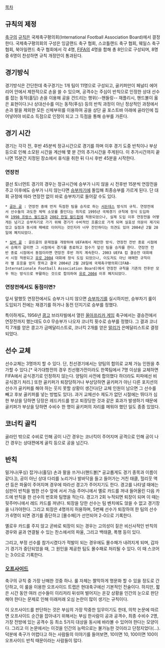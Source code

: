 [[목차]]
== 규칙의 제정 ==
[[축구]]의 [[규칙]]은 국제축구평의회(International Football Association Board)에서 결정한다. 국제축구평의회의 구성은 잉글랜드 축구 협회, 스코틀랜드 축구 협회, 웨일스 축구 협회, 북아일랜드 축구 협회에서 각 4명, [[FIFA]]의 4명을 합해 총 8인으로 구성되며, 8명 중 6명이 찬성하면 규칙 개정안이 통과된다.

== 경기방식 ==
경기방식은 간단한데 축구경기는 1개 팀이 11명으로 구성되고, 골키퍼만이 페널티 에어리어 안에서 제한적으로 손을 쓸 수 있으며, 공격수는 주심이 반칙으로 인정한 상대 선수를 잡는 동작(홀딩) 손을 이용해 공을 건드리는 행위(--핸들링-- 재플리시, 핸드볼이 옳은 표현이다.)나 상대선수를 미는 동작(푸싱) 등의 반칙 과정이 아닌 정상적인 과정에서 손과 팔을 제외한 모든 신체부위를 이용하여 공을 상단 골 포스트바 아래에 골라인에 집어넣어야 비로소 득점으로 인정이 되고 그 득점을 통해 승부를 가른다.

== 경기 시간 ==
경기는 각각 전, 후반 45분씩 정규시간으로 경기를 하며 이후 경기 도중 반칙이나 부상 등으로 인해 소모된 시간을 계산해 몇 분 간의 추가시간을 주게된다. 이 추가시간까지 끝나면 15분간 지정된 장소에서 휴식을 취한 뒤 다시 후반 45분을 시작한다.

=== 연장전 ===
결선 토너먼트 경기의 경우는 정규시간에 승부가 나지 않을 시 전후반 15분씩 연장전을 주고 이후에도 승부가 나지 않는다면 [[승부차기]]에 돌입해 최종승부를 가르게 된다. 단 대회 규정에 따라 연장전 없이 바로 승부차기로 들어갈 수도 있다.

 * [[골든 골]] : 연장전 중에 먼저 득점한 팀을 승자로 하는 [[서든데스]] 방식의 규칙. 연장전에서 선수들의 과도한 체력 소모를 줄인다는 취지로 1995년 국제경기 규칙에 정식 도입하여 [[1998 FIFA 월드컵 프랑스|1998 프랑스 월드컵]]과 [[2002 FIFA 월드컵 한국/일본|2002 한일 월드컵]]에 적용되었으나, 실제 도입 이후 연장전을 어떻게든 넘기고 승부차기로 가기 위해 경기가 수비적인 흐름으로 가게 되며 실효성 의문이 제기되었고 실점과 동시에 패배로 이어지는 것인지라 너무 잔인하다는 의견도 있어 2004년 2월 28일에 폐지되었다.

 * [[실버 골]] : 골든골의 문제점을 개량하여 UEFA에서 제안한 방식. 연장전 전반 종료 시점에서 승패가 갈리면 그 시점에서 경기를 종료하고 점수가 앞선 팀을 승자를 한다. 연장전 전반 종료 시점에서 동점이라면 연장전 후반 까지 계속한다. 2003 UEFA 컵 결승전 대회에서 시험 적용되고 [[유로 2004]] 대회에 정식 도입 되었으나, 이도저도 아닌 애매한 규칙이라 별 호응을 얻지 못하고 결국 2004년 2월 28일에 국제축구평의회(IFAB-Internationale Football Association Board)에서 연장전 규칙을 기존의 전후반 모두 뛰는 방식으로 부활하는 것으로 합의하여 [[유로 2004]] 이후 폐지되었다.

=== 연장전에서도 동점이면? ===
앞서 말했듯 연장전에서도 승부가 나지 않으면 [[승부차기]]를 실시하지만, 승부차기 룰이 도입되기 전에는 재경기를 하거나 동전 던지기로 승부를 정했다.

특이하게도, 1956년 [[콩고]] 브라자빌에서 열린 [[올아프리카 게임]] 축구에서는 결승전에서 연장전까지 했는데도 0:0 무승부가 나오자 코너킥 횟수로 승부를 정했다. 그 결과 코너킥 7개를 얻은 콩고가 금메달리스트로, 코너킥 2개를 얻은 [[말리]]가 은메달리스트로 결정되었다.
== 선수 교체 ==
선수교체는 3명까지 할 수 있다. 단, 친선경기에서는 양팀의 합의로 교체 가능 인원을 추가할 수 있다.[* 국가대항전의 경우 친선평가전이라도 한쪽팀에서 7명 이상을 교체하면 FIFA에서 공식경기로 인정하지 않는다. 양팀이 사전에 합의했다 하더라도 피파에선 비공식경기 처리.] 또한 골키퍼가 퇴장당하거나 부상당하면 골키퍼가 아닌 다른 포지션의 선수가 골키퍼를 해야 하는 웃지 못할 상황이 생긴다(단 교체 인원이 남으면 그 선수를 빼고 후보 골키퍼를 넣는 방법도 있다). 과거 교체선수 제도가 없던 시절에는 뛰다가 심한 부상을 당하면 당장은 레드카드를 받고 퇴장당한 것과 같은 효과가 발생하기 때문에 골키퍼가 부상을 당하면 수비수 한 명이 골키퍼의 자리를 메워야 했던 일도 종종 있었다.

== 코너킥 골킥 ==
골라인 밖으로 수비로 인해 공이 나간 경우는 코너킥이 주어지며 공격으로 인해 공이 나간 경우는 상대편에게 골킥 등으로 공을 넘긴다.

== 반칙 ==
밀거나(푸싱) 잡거나(홀딩) 손과 팔을 쓰거나(핸드볼[* 공교롭게도 경기 종목과 이름이 같다.]), 공이 아닌 상대 다리를 노리거나 발바닥을 들고 들어가는 거친 태클, 헐리웃 액션 등은 파울이 주어지며 경우에 따라선 경고가 주어지기도 한다. 경고를 나타낼 때에는 심판이 반칙을 범한 선수 앞에 서서 가슴 주머니에서 옐로 카드를 꺼내 들어올린 다음 카드에 반칙을 한 선수의 번호와 팀명을 적는다. 경고가 2회 누적되면 퇴장이 되며 이 때는 뒷주머니에서 레드 카드를 꺼낸다. 퇴장을 당한 선수는 팀 벤치에도 앉을 수 없고 경기장을 나가야한다. 그리고 퇴장은 4명까지 허용하며, 5번째 선수가 퇴장하여 한 팀의 선수가 6명이 되면 경기를 중단하고 [몰수패]가 선언되어 2-0으로 기록한다.

옐로우 카드를 주지 않고 곧바로 퇴장이 되는 경우는 고의성이 짙은 비신사적인 반칙의 경우와 골과 연결될 수 있는 찬스에서의 파울, 그리고 백태클, 폭행 등이 있다.

그리고, 부정 선수를 참가시켰다가 적발이 되는 경우에도 몰수패가 내려지게 되며, 갑자기 경기가 중단되었을 때, 그 원인을 제공한 팀도 몰수패로 처리될 수 있다. 이 때 스코어는 3:0으로 기록한다.


=== [[오프사이드]] ===
축구의 규칙 중 가장 난해한 것중 하나. 룰 자체는 짤막하게 명문화 할 수 있을 정도로 간단하고, 이 룰을 이용한 오프사이드 트랩은 현대축구에선 기본적인 전술이다. 하지만, 짧은 시간 동안 여러 선수들이 이리저리 뒤섞여 벌어지는 온갖 상황을 인간의 눈으로 판단해야 한다는 문제로 인해 이래저래 오심 논란이 많이 생기는 규칙이다.

이 오프사이드를 판단하는 것은 부심의 가장 막중한 임무이기도 한데, 의학 논문에 따르면 오프사이드 순간을 잡아내기 위해서는 부심 한사람이 공과 공격수, 최종 수비수 2명, 가장 전방에 있는 공격수 등 최소 5가지 대상을 동시에 바라볼 수 있어야 한다는 모양이다. 그리고 이 논문에서는 이것을 인간의 능력으로는 불가능한 것이라고 단정지었다(…). 덕분에 축구가 어렵다고 하는 사람들의 이야기를 들어보면, 10이면 10, 100이면 100이 오프사이드 반칙 때문이라는 사람들이 많다.
